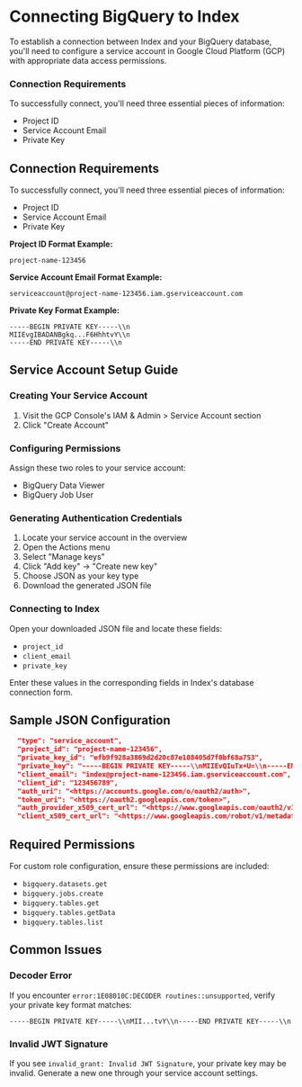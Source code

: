 # Connecting BigQuery to Index

To establish a connection between Index and your BigQuery database, you'll need to configure a service account in Google Cloud Platform (GCP) with appropriate data access permissions.

### Connection Requirements

To successfully connect, you'll need three essential pieces of information:

* Project ID
* Service Account Email
* Private Key


## Connection Requirements

To successfully connect, you'll need three essential pieces of information:

- Project ID
- Service Account Email
- Private Key

**Project ID Format Example:**

```
project-name-123456

```

**Service Account Email Format Example:**

```
serviceaccount@project-name-123456.iam.gserviceaccount.com

```

**Private Key Format Example:**

```
-----BEGIN PRIVATE KEY-----\\n
MIIEvgIBADANBgkq...F6HhhtvY\\n
-----END PRIVATE KEY-----\\n

```

## Service Account Setup Guide

### Creating Your Service Account

1. Visit the GCP Console's IAM & Admin > Service Account section
2. Click "Create Account"

### Configuring Permissions

Assign these two roles to your service account:

- BigQuery Data Viewer
- BigQuery Job User

### Generating Authentication Credentials

1. Locate your service account in the overview
2. Open the Actions menu
3. Select "Manage keys"
4. Click "Add key" → "Create new key"
5. Choose JSON as your key type
6. Download the generated JSON file

### Connecting to Index

Open your downloaded JSON file and locate these fields:

- `project_id`
- `client_email`
- `private_key`

Enter these values in the corresponding fields in Index's database connection form.

## Sample JSON Configuration

```json
  "type": "service_account",
  "project_id": "project-name-123456",
  "private_key_id": "efb9f928a3869d2d20c87e108405d7f0bf68a753",
  "private_key": "-----BEGIN PRIVATE KEY-----\\nMIIEvQIuTx+U=\\n-----END PRIVATE KEY-----\\n",
  "client_email": "index@project-name-123456.iam.gserviceaccount.com",
  "client_id": "123456789",
  "auth_uri": "<https://accounts.google.com/o/oauth2/auth>",
  "token_uri": "<https://oauth2.googleapis.com/token>",
  "auth_provider_x509_cert_url": "<https://www.googleapis.com/oauth2/v1/certs>",
  "client_x509_cert_url": "<https://www.googleapis.com/robot/v1/metadata/x509/index%40project-name-123456.iam.gserviceaccount.com>"
```
## Required Permissions

For custom role configuration, ensure these permissions are included:

- `bigquery.datasets.get`
- `bigquery.jobs.create`
- `bigquery.tables.get`
- `bigquery.tables.getData`
- `bigquery.tables.list`

## Common Issues

### Decoder Error

If you encounter `error:1E08010C:DECODER routines::unsupported`, verify your private key format matches:

```
-----BEGIN PRIVATE KEY-----\\nMII...tvY\\n-----END PRIVATE KEY-----\\n

```

### Invalid JWT Signature

If you see `invalid_grant: Invalid JWT Signature`, your private key may be invalid. Generate a new one through your service account settings.